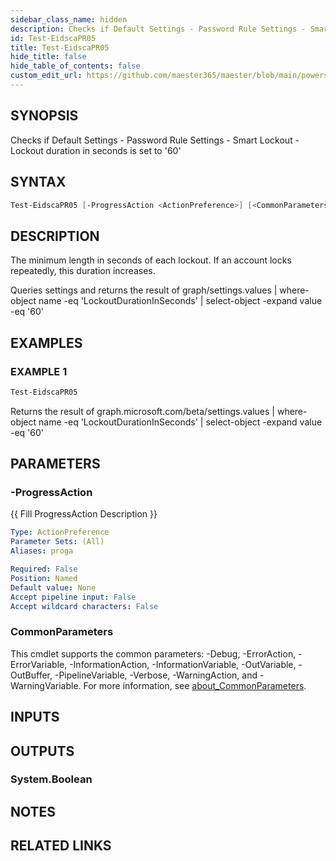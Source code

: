```yaml
---
sidebar_class_name: hidden
description: Checks if Default Settings - Password Rule Settings - Smart Lockout - Lockout duration in seconds is set to '60'
id: Test-EidscaPR05
title: Test-EidscaPR05
hide_title: false
hide_table_of_contents: false
custom_edit_url: https://github.com/maester365/maester/blob/main/powershell/public/Test-EidscaPR05.ps1
---
```


## SYNOPSIS

Checks if Default Settings - Password Rule Settings - Smart Lockout - Lockout duration in seconds is set to '60'

## SYNTAX

```powershell
Test-EidscaPR05 [-ProgressAction <ActionPreference>] [<CommonParameters>]
```

## DESCRIPTION

The minimum length in seconds of each lockout.
If an account locks repeatedly, this duration increases.

Queries settings
and returns the result of
 graph/settings.values | where-object name -eq 'LockoutDurationInSeconds' | select-object -expand value -eq '60'

## EXAMPLES

### EXAMPLE 1

```powershell
Test-EidscaPR05
```

Returns the result of graph.microsoft.com/beta/settings.values | where-object name -eq 'LockoutDurationInSeconds' | select-object -expand value -eq '60'

## PARAMETERS

### -ProgressAction

\{\{ Fill ProgressAction Description \}\}

```yaml
Type: ActionPreference
Parameter Sets: (All)
Aliases: proga

Required: False
Position: Named
Default value: None
Accept pipeline input: False
Accept wildcard characters: False
```

### CommonParameters

This cmdlet supports the common parameters: -Debug, -ErrorAction, -ErrorVariable, -InformationAction, -InformationVariable, -OutVariable, -OutBuffer, -PipelineVariable, -Verbose, -WarningAction, and -WarningVariable. For more information, see [about_CommonParameters](http://go.microsoft.com/fwlink/?LinkID=113216).

## INPUTS

## OUTPUTS

### System.Boolean

## NOTES

## RELATED LINKS
